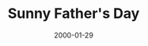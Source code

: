 ---
cover: "./image.png"
date: "2000-01-29"
title: "Sunny Father's Day"
defer: false
slug: "/father"
areas: 
   - .
---